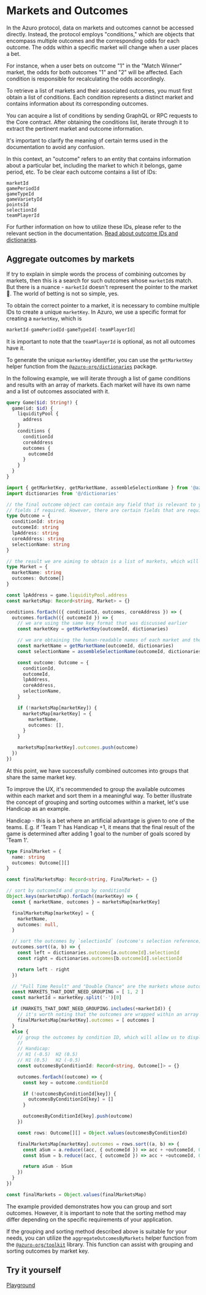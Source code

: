 
# Markets and Outcomes

In the Azuro protocol, data on markets and outcomes cannot be accessed directly. Instead, the protocol employs
"conditions," which are objects that encompass multiple outcomes and the corresponding odds for each outcome. The odds
within a specific market will change when a user places a bet.

For instance, when a user bets on outcome "1" in the "Match Winner" market, the odds for both outcomes "1" and "2" will
be affected. Each condition is responsible for recalculating the odds accordingly.

To retrieve a list of markets and their associated outcomes, you must first obtain a list of conditions. Each condition
represents a distinct market and contains information about its corresponding outcomes.

You can acquire a list of conditions by sending GraphQL or RPC requests to the Core contract. After obtaining the
conditions list, iterate through it to extract the pertinent market and outcome information.

<Callout type="info" emoji="ℹ️️">
  It's important to clarify the meaning of certain terms used in the documentation to avoid any confusion.

  In this context, an "outcome" refers to an entity that contains information about a particular bet, including the market
  to which it belongs, game period, etc. To be clear each outcome contains a list of IDs:

  ```
  marketId
  gamePeriodId
  gameTypeId
  gameVarietyId
  pointsId
  selectionId
  teamPlayerId
  ```

  For further information on how to utilize these IDs, please refer to the relevant section in the documentation.
  [Read about outcome IDs and dictionaries](/build-own-app/reference/dictionaries).
</Callout>


## Aggregate outcomes by markets

If try to explain in simple words the process of combining outcomes by markets, then this is a search for such outcomes
whose `marketId`s match. But there is a nuance - `marketId` doesn't represent the pointer to the market 🤔. The world
of betting is not so simple, yes.

To obtain the correct pointer to a market, it is necessary to combine multiple IDs to create a unique `marketKey`.
In Azuro, we use a specific format for creating a `marketKey`, which is

```js
marketId-gamePeriodId-gameTypeId[-teamPlayerId]
```

It is important to note that the `teamPlayerId` is optional, as not all outcomes have it.

To generate the unique `marketKey` identifier, you can use the `getMarketKey` helper function from
the [`@azuro-org/dictionaries`](https://www.npmjs.com/package/@azuro-org/dictionaries) package.

In the following example, we will iterate through a list of game conditions and results with an array of markets.
Each market will have its own name and a list of outcomes associated with it.

```graphql
query Game($id: String!) {
  game(id: $id) {
    liquidityPool {
      address
    }
    conditions {
      conditionId
      coreAddress
      outcomes {
        outcomeId
      }
    }
  }
}
```

```ts
import { getMarketKey, getMarketName, assembleSelectionName } from '@azuro-org/dictionaries'
import dictionaries from '@/dictionaries'

// the final outcome object can contain any field that is relevant to your application. Extend the query with additional
// fields if required. However, there are certain fields that are required as parameters for placing bets
type Outcome = {
  conditionId: string
  outcomeId: string
  lpAddress: string
  coreAddress: string
  selectionName: string
}

// the result we are aiming to obtain is a list of markets, which will be of type Market[]
type Market = {
  marketName: string
  outcomes: Outcome[]
}

const lpAddress = game.liquidityPool.address
const marketsMap: Record<string, Market> = {}

conditions.forEach(({ conditionId, outcomes, coreAddress }) => {
  outcomes.forEach(({ outcomeId }) => {
    // we are using the same key format that was discussed earlier
    const marketKey = getMarketKey(outcomeId, dictionaries)

    // we are obtaining the human-readable names of each market and the corresponding outcome selections
    const marketName = getMarketName(outcomeId, dictionaries)
    const selectionName = assembleSelectionName(outcomeId, dictionaries)

    const outcome: Outcome = {
      conditionId,
      outcomeId,
      lpAddress,
      coreAddress,
      selectionName,
    }

    if (!marketsMap[marketKey]) {
      marketsMap[marketKey] = {
        marketName,
        outcomes: [],
      }
    }

    marketsMap[marketKey].outcomes.push(outcome)
  })
})
```

At this point, we have successfully combined outcomes into groups that share the same market key.

To improve the UX, it's recommended to group the available outcomes within each market and sort them in a meaningful way.
To better illustrate the concept of grouping and sorting outcomes within a market, let's use Handicap as an example.

<Callout type="info" emoji="ℹ️️">
  Handicap - this is a bet where an artificial advantage is given to one of the teams. E.g. if 'Team 1' has Handicap +1, it means
  that the final result of the game is determined after adding 1 goal to the number of goals scored by 'Team 1'.
</Callout>


```ts
type FinalMarket = {
  name: string
  outcomes: Outcome[][]
}

const finalMarketsMap: Record<string, FinalMarket> = {}

// sort by outcomeId and group by conditionId
Object.keys(marketsMap).forEach((marketKey) => {
  const { marketName, outcomes } = marketsMap[marketKey]

  finalMarketsMap[marketKey] = {
    marketName,
    outcomes: null,
  }

  // sort the outcomes by `selectionId` (outcome's selection reference)
  outcomes.sort((a, b) => {
    const left = dictionaries.outcomes[a.outcomeId].selectionId
    const right = dictionaries.outcomes[b.outcomeId].selectionId

    return left - right
  })

  // "Full Time Result" and "Double Chance" are the markets whose outcomes don't require sorting
  const MARKETS_THAT_DONT_NEED_GROUPING = [ 1, 2 ]
  const marketId = marketKey.split('-')[0]

  if (MARKETS_THAT_DONT_NEED_GROUPING.includes(+marketId)) {
    // it's worth noting that the outcomes are wrapped within an array here due to the "rows" that are presented below
    finalMarketsMap[marketKey].outcomes = [ outcomes ]
  }
  else {
    // group the outcomes by condition ID, which will allow us to display the draw outcomes in separate rows
    //
    // Handicap:
    // H1 (-0.5)  H2 (0.5)
    // H1 (0.5)   H2 (-0.5)
    const outcomesByConditionId: Record<string, Outcome[]> = {}

    outcomes.forEach((outcome) => {
      const key = outcome.conditionId

      if (!outcomesByConditionId[key]) {
        outcomesByConditionId[key] = []
      }

      outcomesByConditionId[key].push(outcome)
    })

    const rows: Outcome[][] = Object.values(outcomesByConditionId)

    finalMarketsMap[marketKey].outcomes = rows.sort((a, b) => {
      const aSum = a.reduce((acc, { outcomeId }) => acc + +outcomeId, 0)
      const bSum = b.reduce((acc, { outcomeId }) => acc + +outcomeId, 0)

      return aSum - bSum
    })
  }
})

const finalMarkets = Object.values(finalMarketsMap)
```

The example provided demonstrates how you can group and sort outcomes. However, it is important to note that the sorting
method may differ depending on the specific requirements of your application.

If the grouping and sorting method described above is suitable for your needs, you can utilize the
`aggregateOutcomesByMarkets` helper function from the [`@azuro-org/toolkit`](https://www.npmjs.com/package/@azuro-org/toolkit) library.
This function can assist with grouping and sorting outcomes by market key.

## Try it yourself

[Playground](https://stackblitz.com/edit/react-ts-3ggqdj?file=useData.ts)
